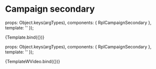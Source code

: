 
<Meta title="Organisms/CampaignSecondary" />

# Campaign secondary

  props: Object.keys(argTypes),
  components: { RplCampaignSecondary },
  template: '<rpl-campaign-secondary :title="title" :summary="summary" :link="link" :image="image" :video="video" />'
});

<Canvas>
  <Story
    name="With image"
    args={{
      title: 'Secondary campaign with image',
      summary: 'Lorem ipsum dolor sit amet, consectetur adipiscing elit, sed do eiusmod temporar incident  incididunt ut labore et dolore magna aliqua. Ut enim ad minim niam, quis nostrud exercitation ullamco laboris nisi ut aliquip ex ea commodo.',
      link: { text: 'Call to action', url: '#' },
      image: {
        src: 'https://placehold.it/580x340',
        focalPoint: {
         x: '290',
         y: '170'
        },
        width: '580',
        height: '340'
      },
      video: null
    }}
  >
    {Template.bind({})}
  </Story>
</Canvas>

  props: Object.keys(argTypes),
  components: { RplCampaignSecondary },
  template: '<rpl-campaign-secondary :title="title" :summary="summary" :link="link" :image="image" :video="video" />'
});

<Canvas>
  <Story
    name="With video"
    args={{
      title: 'Secondary campaign with video',
      summary: 'Lorem ipsum dolor sit amet, consectetur adipiscing elit, sed do eiusmod temporar incident  incididunt ut labore et dolore magna aliqua. Ut enim ad minim niam, quis nostrud exercitation ullamco laboris nisi ut aliquip ex ea commodo.',
      link: { text: 'Call to action', url: '#' },
      image: null,
      video: { src: 'https://www.youtube.com/embed/bSlnfyGTiss', mediaLink: { text: 'View transcript', url: '#' } }
    }}
  >
    {TemplateWVideo.bind({})}
  </Story>
</Canvas>

<ArgsTable of={RplCampaignSecondary} />
